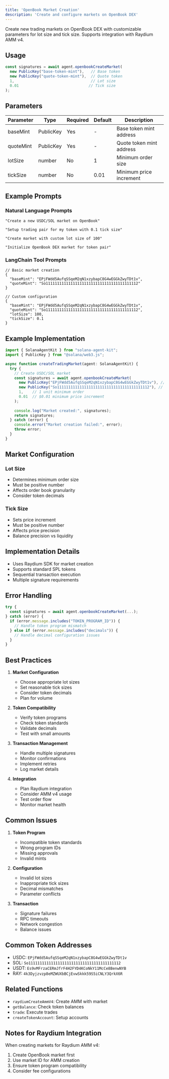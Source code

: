 ```yaml
---
title: 'OpenBook Market Creation'
description: 'Create and configure markets on OpenBook DEX'
---
```


Create new trading markets on OpenBook DEX with customizable parameters for lot size and tick size. Supports integration with Raydium AMM v4.

## Usage

```typescript
const signatures = await agent.openbookCreateMarket(
  new PublicKey("base-token-mint"),   // Base token
  new PublicKey("quote-token-mint"),  // Quote token
  1,                                  // Lot size
  0.01                               // Tick size
);
```

## Parameters

| Parameter | Type | Required | Default | Description |
| --------- | ---- | -------- | ------- | ----------- |
| baseMint | PublicKey | Yes | - | Base token mint address |
| quoteMint | PublicKey | Yes | - | Quote token mint address |
| lotSize | number | No | 1 | Minimum order size |
| tickSize | number | No | 0.01 | Minimum price increment |

## Example Prompts

### Natural Language Prompts
```text
"Create a new USDC/SOL market on OpenBook"

"Setup trading pair for my token with 0.1 tick size"

"Create market with custom lot size of 100"

"Initialize OpenBook DEX market for token pair"
```

### LangChain Tool Prompts
```text
// Basic market creation
{
  "baseMint": "EPjFWdd5AufqSSqeM2qN1xzybapC8G4wEGGkZwyTDt1v",
  "quoteMint": "So11111111111111111111111111111111111111112"
}

// Custom configuration
{
  "baseMint": "EPjFWdd5AufqSSqeM2qN1xzybapC8G4wEGGkZwyTDt1v",
  "quoteMint": "So11111111111111111111111111111111111111112",
  "lotSize": 100,
  "tickSize": 0.1
}
```

## Example Implementation

```typescript
import { SolanaAgentKit } from "solana-agent-kit";
import { PublicKey } from "@solana/web3.js";

async function createTradingMarket(agent: SolanaAgentKit) {
  try {
    // Create USDC/SOL market
    const signatures = await agent.openbookCreateMarket(
      new PublicKey("EPjFWdd5AufqSSqeM2qN1xzybapC8G4wEGGkZwyTDt1v"), // USDC
      new PublicKey("So11111111111111111111111111111111111111112"), // SOL
      1,    // 1 unit minimum order
      0.01  // $0.01 minimum price increment
    );
    
    console.log("Market created:", signatures);
    return signatures;
  } catch (error) {
    console.error("Market creation failed:", error);
    throw error;
  }
}
```

## Market Configuration

### Lot Size
- Determines minimum order size
- Must be positive number
- Affects order book granularity
- Consider token decimals

### Tick Size
- Sets price increment
- Must be positive number
- Affects price precision
- Balance precision vs liquidity

## Implementation Details

- Uses Raydium SDK for market creation
- Supports standard SPL tokens
- Sequential transaction execution
- Multiple signature requirements

## Error Handling

```typescript
try {
  const signatures = await agent.openbookCreateMarket(...);
} catch (error) {
  if (error.message.includes("TOKEN_PROGRAM_ID")) {
    // Handle token program mismatch
  } else if (error.message.includes("decimals")) {
    // Handle decimal configuration issues
  }
}
```

## Best Practices

1. **Market Configuration**
   - Choose appropriate lot sizes
   - Set reasonable tick sizes
   - Consider token decimals
   - Plan for volume

2. **Token Compatibility**
   - Verify token programs
   - Check token standards
   - Validate decimals
   - Test with small amounts

3. **Transaction Management**
   - Handle multiple signatures
   - Monitor confirmations
   - Implement retries
   - Log market details

4. **Integration**
   - Plan Raydium integration
   - Consider AMM v4 usage
   - Test order flow
   - Monitor market health

## Common Issues

1. **Token Program**
   - Incompatible token standards
   - Wrong program IDs
   - Missing approvals
   - Invalid mints

2. **Configuration**
   - Invalid lot sizes
   - Inappropriate tick sizes
   - Decimal mismatches
   - Parameter conflicts

3. **Transaction**
   - Signature failures
   - RPC timeouts
   - Network congestion
   - Balance issues

## Common Token Addresses

- USDC: `EPjFWdd5AufqSSqeM2qN1xzybapC8G4wEGGkZwyTDt1v`
- SOL: `So11111111111111111111111111111111111111112`
- USDT: `Es9vMFrzaCERmJfrF4H2FYD4KCoNkY11McCe8BenwNYB`
- RAY: `4k3Dyjzvzp8eMZWUXbBCjEvwSkkk59S5iCNLY3QrkX6R`

## Related Functions

- `raydiumCreateAmmV4`: Create AMM with market
- `getBalance`: Check token balances
- `trade`: Execute trades
- `createTokenAccount`: Setup accounts

## Notes for Raydium Integration

When creating markets for Raydium AMM v4:
1. Create OpenBook market first
2. Use market ID for AMM creation
3. Ensure token program compatibility
4. Consider fee configurations